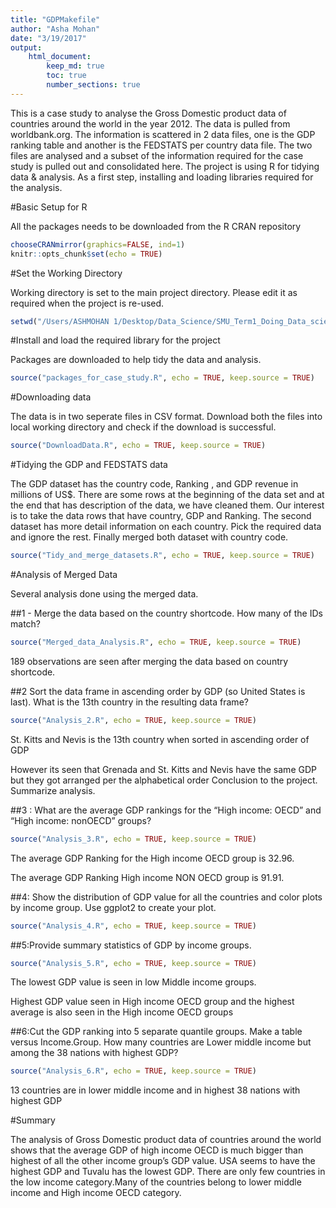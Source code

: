 ```yaml
---
title: "GDPMakefile"
author: "Asha Mohan"
date: "3/19/2017"
output: 
    html_document:
        keep_md: true
        toc: true
        number_sections: true
---
```

This is a case study to analyse the Gross Domestic product data of countries around the world in the year 2012. The data
is pulled from worldbank.org. The information is scattered in 2 data files, one is the GDP ranking table and another is the FEDSTATS per country data file. The two files are analysed and a subset of the information required for the case study is pulled out and consolidated here. The project is using R for tidying data & analysis. As a first step, installing and loading libraries required for the analysis.

#Basic Setup for R

All the packages needs to be downloaded from the R CRAN repository

```r
chooseCRANmirror(graphics=FALSE, ind=1)
knitr::opts_chunk$set(echo = TRUE)
```

#Set the Working Directory

Working directory is set to the main project directory. Please edit it as required when the project is re-used.

```r
setwd("/Users/ASHMOHAN 1/Desktop/Data_Science/SMU_Term1_Doing_Data_science/Project_2_caseStudy/Case_Study_1")
```

#Install and load the required library for the project

Packages are downloaded to help tidy the data and analysis.
```r
source("packages_for_case_study.R", echo = TRUE, keep.source = TRUE)
```

#Downloading data

The data is in two seperate files in CSV format. Download both the files into local working directory and check if the download is successful. 
```r
source("DownloadData.R", echo = TRUE, keep.source = TRUE)
```

#Tidying the GDP and FEDSTATS data

The GDP dataset has the country code, Ranking , and GDP revenue in millions of US$. There are some rows at the beginning of the data set and at the end that has description of the data, we have cleaned them. Our interest is to take the data rows that have country, GDP and Ranking.
The second dataset has more detail information on each country. Pick the required data and ignore the rest. Finally merged both dataset with country code. 
```r
source("Tidy_and_merge_datasets.R", echo = TRUE, keep.source = TRUE)
```

#Analysis of Merged Data

Several analysis done using the merged data.

##1 - Merge the data based on the country shortcode. How many of the IDs match?

```r
source("Merged_data_Analysis.R", echo = TRUE, keep.source = TRUE)
```

189 observations are seen after merging the data based on country shortcode.

##2 Sort the data frame in ascending order by GDP (so United States is last). What is the 13th country in the resulting data frame?

```r
source("Analysis_2.R", echo = TRUE, keep.source = TRUE)
```


St. Kitts and Nevis is the 13th country when sorted in ascending order of GDP

However its seen that Grenada and St. Kitts and Nevis have the same GDP but they got arranged per the alphabetical order
Conclusion to the project. Summarize analysis.


##3 : What are the average GDP rankings for the "High income: OECD" and "High income: nonOECD" groups?

```r
source("Analysis_3.R", echo = TRUE, keep.source = TRUE)
```

The average GDP Ranking for the High income OECD group is  32.96.

The average GDP Ranking High income NON OECD group is 91.91.



##4: Show the distribution of GDP value for all the countries and color plots by income group. Use ggplot2 to create your plot.

```r
source("Analysis_4.R", echo = TRUE, keep.source = TRUE)
```




##5:Provide summary statistics of GDP by income groups.

```r
source("Analysis_5.R", echo = TRUE, keep.source = TRUE)
```



The lowest GDP value is seen in low Middle income groups.

Highest GDP value seen in High income OECD group and the highest average is also seen in the High income OECD groups


##6:Cut the GDP ranking into 5 separate quantile groups. Make a table versus Income.Group. How many countries are Lower middle income but among the 38 nations with highest GDP? 

```r
source("Analysis_6.R", echo = TRUE, keep.source = TRUE)
```


13 countries are in lower middle income and in highest 38 nations with highest GDP


#Summary

The analysis of Gross Domestic product data of countries around the world shows that the average GDP of high income OECD is much bigger than highest of all the other income group's GDP value.
USA seems to have the highest GDP and Tuvalu has the lowest GDP. There are only few countries in the low income category.Many of the countries belong to lower middle income and High income OECD category.
